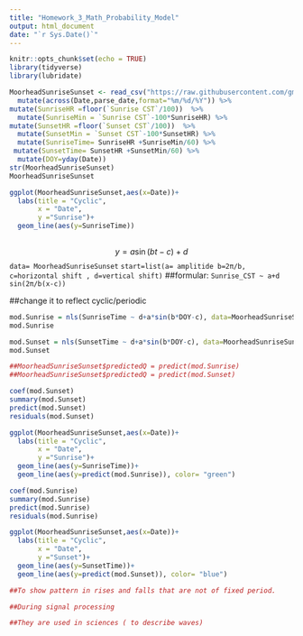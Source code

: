 ---
title: "Homework_3_Math_Probability_Model"
output: html_document
date: "`r Sys.Date()`"
---

```{r setup, include=FALSE}
knitr::opts_chunk$set(echo = TRUE)
library(tidyverse)
library(lubridate)
```
```{r}

MoorheadSunriseSunset <- read_csv("https://raw.githubusercontent.com/gmtanner-cord/DATA316/main/Data/MoorheadSunriseSunset.csv") %>%
  mutate(across(Date,parse_date,format="%m/%d/%Y")) %>%
mutate(SunriseHR =floor(`Sunrise CST`/100))  %>%
  mutate(SunriseMin = `Sunrise CST`-100*SunriseHR) %>%
mutate(SunsetHR =floor(`Sunset CST`/100))  %>% 
  mutate(SunsetMin = `Sunset CST`-100*SunsetHR) %>%
  mutate(SunriseTime= SunriseHR +SunriseMin/60) %>%
 mutate(SunsetTime= SunsetHR +SunsetMin/60) %>%
  mutate(DOY=yday(Date))
str(MoorheadSunriseSunset)
MoorheadSunriseSunset

```

```{r}
ggplot(MoorheadSunriseSunset,aes(x=Date))+
  labs(title = "Cyclic",
       x = "Date",
       y ="Sunrise")+
  geom_line(aes(y=SunriseTime))
  

```



$$ y = a \sin(bt - c) + d $$
`data= MoorheadSunriseSunset`
`start=list(a= amplitide b=2π/b, c=horizontal shift , d=vertical shift)`
##formular: `Sunrise_CST ~ a+d sin(2π/b(x-c))`

##change it to reflect cyclic/periodic
```{r}
mod.Sunrise = nls(SunriseTime ~ d+a*sin(b*DOY-c), data=MoorheadSunriseSunset,control=list(warnOnly=TRUE),start=list(a=1.75, d=6.5, b=2*3.14/365, c= -3.14/2))
mod.Sunrise

mod.Sunset = nls(SunsetTime ~ d+a*sin(b*DOY-c), data=MoorheadSunriseSunset,control=list(warnOnly=TRUE),start=list(a=1.75, d=6.5, b=2*3.14/365, c= -3.14/2))
mod.Sunset

##MoorheadSunriseSunset$predictedQ = predict(mod.Sunrise)
##MoorheadSunriseSunset$predictedQ = predict(mod.Sunset)
```




```{r}
coef(mod.Sunset)
summary(mod.Sunset)
predict(mod.Sunset)
residuals(mod.Sunset)

```
```{r}
ggplot(MoorheadSunriseSunset,aes(x=Date))+
  labs(title = "Cyclic",
       x = "Date",
       y ="Sunrise")+
  geom_line(aes(y=SunriseTime))+
  geom_line(aes(y=predict(mod.Sunrise)), color= "green")
```


```{r}
coef(mod.Sunrise)
summary(mod.Sunrise)
predict(mod.Sunrise)
residuals(mod.Sunrise)

```
```{r}
ggplot(MoorheadSunriseSunset,aes(x=Date))+
  labs(title = "Cyclic",
       x = "Date",
       y ="Sunset")+
  geom_line(aes(y=SunsetTime))+
  geom_line(aes(y=predict(mod.Sunset)), color= "blue")
```

```{r}
##To show pattern in rises and falls that are not of fixed period.

##During signal processing

##They are used in sciences ( to describe waves)

```


